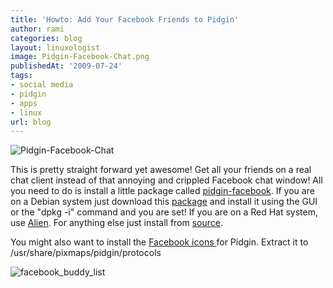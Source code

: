 ```yaml
---
title: 'Howto: Add Your Facebook Friends to Pidgin'
author: rami
categories: blog
layout: linuxologist
image: Pidgin-Facebook-Chat.png
publishedAt: '2009-07-24'
tags:
- social media
- pidgin
- apps
- linux
url: blog
---
```


![Pidgin-Facebook-Chat](/assets/images/content/blog/Pidgin-Facebook-Chat.png)

This is pretty straight forward yet awesome! Get all your friends on a real chat client instead of that annoying and crippled Facebook chat window! All you need to do is install a little package called [pidgin-facebook](http://code.google.com/p/pidgin-facebookchat/). If you are on a Debian system just download this [package](http://pidgin-facebookchat.googlecode.com/files/pidgin-facebookchat-1.60.deb) and install it using the GUI or the "dpkg -i" command and you are set! If you are on a Red Hat system, use [Alien](http://kitenet.net/~joey/code/alien/). For anything else just install from [source](http://pidgin-facebookchat.googlecode.com/files/pidgin-facebookchat-1.60.tar.bz2).

You might also want to install the [Facebook icons ](http://pidgin-facebookchat.googlecode.com/files/pidgin-facebookchat-1.60.tar.bz2)for Pidgin. Extract it to /usr/share/pixmaps/pidgin/protocols 

![facebook_buddy_list](/assets/images/content/blog/facebook-buddy-list.png)
